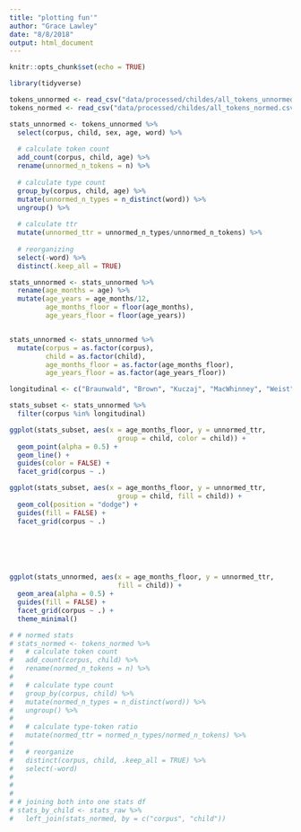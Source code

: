 ```yaml
---
title: "plotting fun'"
author: "Grace Lawley"
date: "8/8/2018"
output: html_document
---
```


```r
knitr::opts_chunk$set(echo = TRUE)
```

```r
library(tidyverse)

tokens_unnormed <- read_csv("data/processed/childes/all_tokens_unnormed.csv")
tokens_normed <- read_csv("data/processed/childes/all_tokens_normed.csv")

```

```r
stats_unnormed <- tokens_unnormed %>% 
  select(corpus, child, sex, age, word) %>% 
  
  # calculate token count
  add_count(corpus, child, age) %>% 
  rename(unnormed_n_tokens = n) %>% 
  
  # calculate type count
  group_by(corpus, child, age) %>% 
  mutate(unnormed_n_types = n_distinct(word)) %>% 
  ungroup() %>% 
  
  # calculate ttr
  mutate(unnormed_ttr = unnormed_n_types/unnormed_n_tokens) %>% 
  
  # reorganizing
  select(-word) %>% 
  distinct(.keep_all = TRUE)
```

```r
stats_unnormed <- stats_unnormed %>% 
  rename(age_months = age) %>% 
  mutate(age_years = age_months/12,
         age_months_floor = floor(age_months),
         age_years_floor = floor(age_years))


stats_unnormed <- stats_unnormed %>% 
  mutate(corpus = as.factor(corpus),
         child = as.factor(child),
         age_months_floor = as.factor(age_months_floor),
         age_years_floor = as.factor(age_years_floor))
```

```r
longitudinal <- c("Braunwald", "Brown", "Kuczaj", "MacWhinney", "Weist")

stats_subset <- stats_unnormed %>% 
  filter(corpus %in% longitudinal)
```



```r
ggplot(stats_subset, aes(x = age_months_floor, y = unnormed_ttr,
                           group = child, color = child)) +
  geom_point(alpha = 0.5) +
  geom_line() + 
  guides(color = FALSE) +
  facet_grid(corpus ~ .)  

ggplot(stats_subset, aes(x = age_months_floor, y = unnormed_ttr,
                           group = child, fill = child)) +
  geom_col(position = "dodge") +
  guides(fill = FALSE) +
  facet_grid(corpus ~ .)  





  
ggplot(stats_unnormed, aes(x = age_months_floor, y = unnormed_ttr,
                           fill = child)) +
  geom_area(alpha = 0.5) +
  guides(fill = FALSE) +
  facet_grid(corpus ~ .) +
  theme_minimal()

```







```r
# # normed stats
# stats_normed <- tokens_normed %>% 
#   # calculate token count
#   add_count(corpus, child) %>% 
#   rename(normed_n_tokens = n) %>% 
#   
#   # calculate type count
#   group_by(corpus, child) %>% 
#   mutate(normed_n_types = n_distinct(word)) %>% 
#   ungroup() %>% 
#   
#   # calculate type-token ratio
#   mutate(normed_ttr = normed_n_types/normed_n_tokens) %>% 
#   
#   # reorganize
#   distinct(corpus, child, .keep_all = TRUE) %>% 
#   select(-word)
# 
# 
# 
# # joining both into one stats df
# stats_by_child <- stats_raw %>% 
#   left_join(stats_normed, by = c("corpus", "child"))
```
